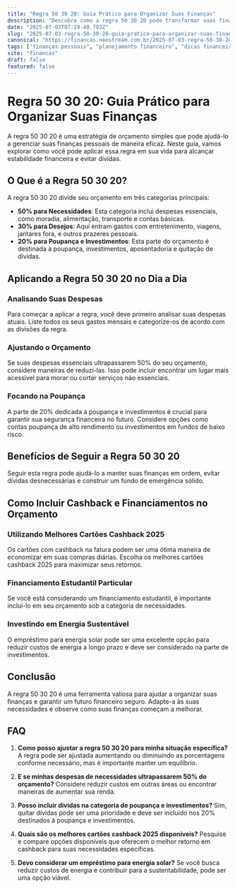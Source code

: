 ```yaml
---
title: "Regra 50 30 20: Guia Prático para Organizar Suas Finanças"
description: "Descubra como a regra 50 30 20 pode transformar suas finanças pessoais. Aprenda a aplicar esta estratégia em seu planejamento financeiro de forma eficaz."
date: "2025-07-03T07:29:40.793Z"
slug: "2025-07-03-regra-50-30-20-guia-pratico-para-organizar-suas-financas"
canonical: "https://financas.neostream.com.br/2025-07-03-regra-50-30-20-guia-pratico-para-organizar-suas-financas"
tags: ["finanças pessoais", "planejamento financeiro", "dicas financeiras", "educação financeira"]
site: "financas"
draft: false
featured: false
---
```


# Regra 50 30 20: Guia Prático para Organizar Suas Finanças

A regra 50 30 20 é uma estratégia de orçamento simples que pode ajudá-lo a gerenciar suas finanças pessoais de maneira eficaz. Neste guia, vamos explorar como você pode aplicar essa regra em sua vida para alcançar estabilidade financeira e evitar dívidas.

## O Que é a Regra 50 30 20?

A regra 50 30 20 divide seu orçamento em três categorias principais:

- **50% para Necessidades**: Esta categoria inclui despesas essenciais, como moradia, alimentação, transporte e contas básicas.
- **30% para Desejos**: Aqui entram gastos com entretenimento, viagens, jantares fora, e outros prazeres pessoais.
- **20% para Poupança e Investimentos**: Esta parte do orçamento é destinada à poupança, investimentos, aposentadoria e quitação de dívidas.

## Aplicando a Regra 50 30 20 no Dia a Dia

### Analisando Suas Despesas

Para começar a aplicar a regra, você deve primeiro analisar suas despesas atuais. Liste todos os seus gastos mensais e categorize-os de acordo com as divisões da regra.

### Ajustando o Orçamento

Se suas despesas essenciais ultrapassarem 50% do seu orçamento, considere maneiras de reduzi-las. Isso pode incluir encontrar um lugar mais acessível para morar ou cortar serviços não essenciais.

### Focando na Poupança

A parte de 20% dedicada à poupança e investimentos é crucial para garantir sua segurança financeira no futuro. Considere opções como contas poupança de alto rendimento ou investimentos em fundos de baixo risco.

## Benefícios de Seguir a Regra 50 30 20

Seguir esta regra pode ajudá-lo a manter suas finanças em ordem, evitar dívidas desnecessárias e construir um fundo de emergência sólido.

## Como Incluir Cashback e Financiamentos no Orçamento

### Utilizando Melhores Cartões Cashback 2025

Os cartões com cashback na fatura podem ser uma ótima maneira de economizar em suas compras diárias. Escolha os melhores cartões cashback 2025 para maximizar seus retornos.

### Financiamento Estudantil Particular

Se você está considerando um financiamento estudantil, é importante incluí-lo em seu orçamento sob a categoria de necessidades.

### Investindo em Energia Sustentável

O empréstimo para energia solar pode ser uma excelente opção para reduzir custos de energia a longo prazo e deve ser considerado na parte de investimentos.

## Conclusão

A regra 50 30 20 é uma ferramenta valiosa para ajudar a organizar suas finanças e garantir um futuro financeiro seguro. Adapte-a às suas necessidades e observe como suas finanças começam a melhorar.

## FAQ

1. **Como posso ajustar a regra 50 30 20 para minha situação específica?**
   A regra pode ser ajustada aumentando ou diminuindo as porcentagens conforme necessário, mas é importante manter um equilíbrio.

2. **E se minhas despesas de necessidades ultrapassarem 50% do orçamento?**
   Considere reduzir custos em outras áreas ou encontrar maneiras de aumentar sua renda.

3. **Posso incluir dívidas na categoria de poupança e investimentos?**
   Sim, quitar dívidas pode ser uma prioridade e deve ser incluído nos 20% destinados à poupança e investimentos.

4. **Quais são os melhores cartões cashback 2025 disponíveis?**
   Pesquise e compare opções disponíveis que oferecem o melhor retorno em cashback para suas necessidades específicas.

5. **Devo considerar um empréstimo para energia solar?**
   Se você busca reduzir custos de energia e contribuir para a sustentabilidade, pode ser uma opção viável.